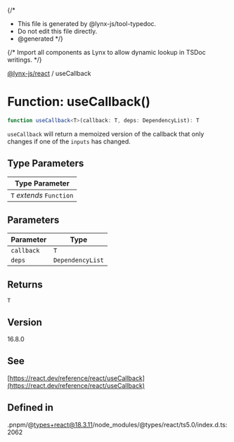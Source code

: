{/*
* This file is generated by @lynx-js/tool-typedoc.
* Do not edit this file directly.
* @generated
*/}

{/* Import all components as Lynx to allow dynamic lookup in TSDoc writings. */}


[@lynx-js/react](/api/react/index.mdx) / useCallback

# Function: useCallback()

```ts
function useCallback<T>(callback: T, deps: DependencyList): T
```

`useCallback` will return a memoized version of the callback that only changes if one of the `inputs`
has changed.

## Type Parameters

| Type Parameter |
| ------ |
| `T` *extends* `Function` |

## Parameters

| Parameter | Type |
| ------ | ------ |
| `callback` | `T` |
| `deps` | `DependencyList` |

## Returns

`T`

## Version

16.8.0

## See

[https://react.dev/reference/react/useCallback](https://react.dev/reference/react/useCallback)

## Defined in

.pnpm/@types+react@18.3.11/node\_modules/@types/react/ts5.0/index.d.ts:2062
